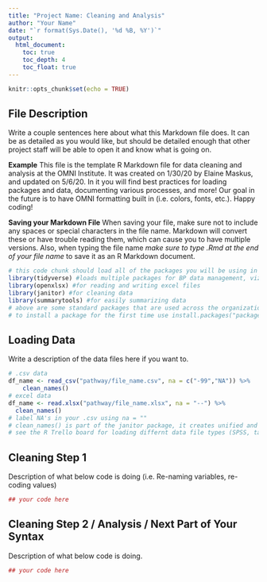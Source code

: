 ```yaml
---
title: "Project Name: Cleaning and Analysis"
author: "Your Name"
date: "`r format(Sys.Date(), '%d %B, %Y')`"
output: 
  html_document:
    toc: true
    toc_depth: 4
    toc_float: true
---
```


```r
knitr::opts_chunk$set(echo = TRUE)
```

## File Description

Write a couple sentences here about what this Markdown file does. It can be as detailed as you would like, but should be detailed enough that other project staff will be able to open it and know what is going on. 

**Example** This file is the template R Markdown file for data cleaning and analysis at the OMNI Institute. It was created on 1/30/20 by Elaine Maskus, and updated on 5/6/20. In it you will find best practices for loading packages and data, documenting various processes, and more! Our goal in the future is to have OMNI formatting built in (i.e. colors, fonts, etc.). Happy coding!

**Saving your Markdown File**
When saving your file, make sure not to include any spaces or special characters in the file name. Markdown will convert these or have trouble reading them, which can cause you to have multiple versions. Also, when typing the file name _make sure to type .Rmd at the end of your file name_ to save it as an R Markdown document.

```r
# this code chunk should load all of the packages you will be using in the file.
library(tidyverse) #loads multiple packages for BP data management, viz, and more. Should always incldue
library(openxlsx) #for reading and writing excel files
library(janitor) #for cleaning data
library(summarytools) #for easily summarizing data
# above are some standard packages that are used across the organization. Add or delete any additional packages as needed. Remember, a package only needs to be installed once per computer then you can use it in all scripts using the library() function.
# to install a package for the first time use install.packages("package_name")
```

## Loading Data

Write a description of the data files here if you want to.

```r
# .csv data
df_name <- read_csv("pathway/file_name.csv", na = c("-99","NA")) %>% 
    clean_names() 
# excel data
df_name <- read.xlsx("pathway/file_name.xlsx", na = "--") %>%
  clean_names()
# label NA's in your .csv using na = ""
# clean_names() is part of the janitor package, it creates unified and clean naming structure for all variables
# see the R Trello board for loading differnt data file types (SPSS, tab delimited, etc.)
```

## Cleaning Step 1

Description of what below code is doing (i.e. Re-naming variables, re-coding values)

```r
## your code here
```

## Cleaning Step 2 / Analysis / Next Part of Your Syntax

Description of what below code is doing.

```r
## your code here
```
